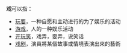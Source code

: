 '''戏'''可以指：

*[[玩耍|玩耍]]，一种自愿和主动进行的为了娱乐的活动
*[[游戏|游戏]]，人的一种娱乐活动
*[[开玩笑|开玩笑]]，戏弄，耍弄，说笑话
*[[戏剧|戏剧]]，演員將某個故事或情境表演出來的藝術

{{Disambig|Cat=一字消歧义}}